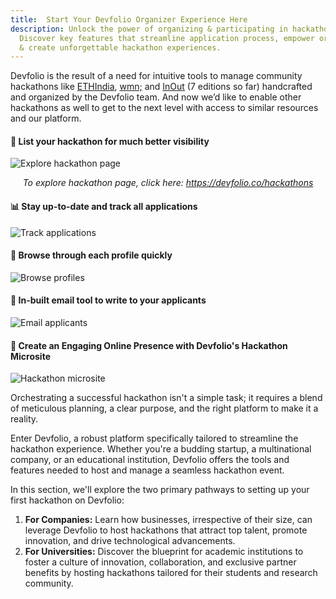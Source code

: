 ```yaml
---
title:  Start Your Devfolio Organizer Experience Here
description: Unlock the power of organizing & participating in hackathons with Devfolio.
  Discover key features that streamline application process, empower organizers,
  & create unforgettable hackathon experiences.
---
```


Devfolio is the result of a need for intuitive tools to manage community hackathons like [ETHIndia](http://ethindia.co/), [wmn;](https://wmn.community/) and [InOut](http://hackinout.co/) (7 editions so far) handcrafted and organized by the Devfolio team. And now we’d like to enable other hackathons as well to get to the next level with access to similar resources and our platform.

#### 👀 List your hackathon for much better visibility

<img src="/assets/image (96).webp" alt="Explore hackathon page" />
<p align="center"><i>To explore hackathon page, click here: <a href="https://devfolio.co/hackathons">https://devfolio.co/hackathons</a></i></p>

#### 📊 Stay up-to-date and track all applications

<img src="/assets/track.webp" alt="Track applications" />

#### 📃 Browse through each profile quickly

<img src="/assets/image (145).webp" alt="Browse profiles" />

#### 📩 In-built email tool to write to your applicants

<img src="/assets/image (159).webp" alt="Email applicants" />

#### 📱 Create an Engaging Online Presence with Devfolio's Hackathon Microsite

<img src="/assets/Untitled (2).webp" alt="Hackathon microsite" />

Orchestrating a successful hackathon isn't a simple task; it requires a blend of meticulous planning, a clear purpose, and the right platform to make it a reality.

Enter Devfolio, a robust platform specifically tailored to streamline the hackathon experience. Whether you're a budding startup, a multinational company, or an educational institution, Devfolio offers the tools and features needed to host and manage a seamless hackathon event.

In this section, we'll explore the two primary pathways to setting up your first hackathon on Devfolio:

1. **For Companies:** Learn how businesses, irrespective of their size, can leverage Devfolio to host hackathons that attract top talent, promote innovation, and drive technological advancements.
2. **For Universities:** Discover the blueprint for academic institutions to foster a culture of innovation, collaboration, and exclusive partner benefits by hosting hackathons tailored for their students and research community.

<Card
  title="🏢 Setting up a Hackathon for Companies"
  href="/docs/guide/setting-up-a-hackathon-for-business"
/>


<Card
  title="🎓 Setting up a Hackathon for Universities"
  href="/docs/guide/setting-up-a-hackathon-for-universities"
/>
